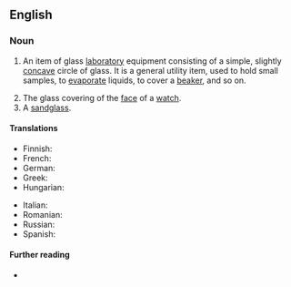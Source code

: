 ==English==

===Noun===
{{en-noun|es}}

# {{lb|en|chemistry}} An item of glass [[laboratory]] equipment consisting of a simple, slightly [[concave]] circle of glass. It is a general utility item, used to hold small samples, to [[evaporate]] liquids, to cover a [[beaker]], and so on.
# The glass covering of the [[face]] of a [[watch]].
# A [[sandglass]].

====Translations====
{{trans-top|laboratory equipment}}
* Finnish: {{t|fi|kellolasi}}
* French: {{t-needed|fr}}
* German: {{t-needed|de}}
* Greek: {{t|el|[[ύαλος]] [[ωρολογίου]]|f}}
* Hungarian: {{t+|hu|óraüveg}}
{{trans-mid}}
* Italian: {{t-needed|it}}
* Romanian: {{t|ro|sticlă de ceas|f}}
* Russian: {{t-needed|ru}}
* Spanish: {{t-needed|es}}
{{trans-bottom}}

====Further reading====
* {{pedialite}}